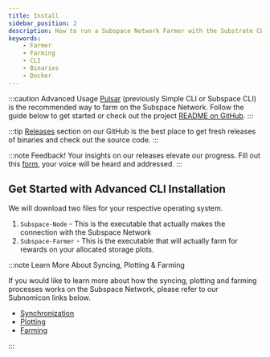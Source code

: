 ```yaml
---
title: Install
sidebar_position: 2
description: How to run a Subspace Network Farmer with the Substrate CLI
keywords:
    - Farmer
    - Farming
    - CLI
    - Binaries
    - Docker
---
```



:::caution Advanced Usage
[Pulsar](https://github.com/subspace/pulsar) (previously Simple CLI or Subspace CLI) is the recommended way to farm on the Subspace Network. Follow the guide below to get started or check out the project [README on GitHub](https://github.com/subspace/pulsar/blob/main/README.md).
:::

:::tip 
[Releases](https://github.com/subspace/subspace/releases) section on our GitHub is the best place to get fresh releases of binaries and check out the source code.
:::

:::note Feedback!
Your insights on our releases elevate our progress. Fill out this [form](https://c6gxctjlh68.typeform.com/to/Ks4Y16Fo), your voice will be heard and addressed.
:::

## Get Started with Advanced CLI Installation

We will download two files for your respective operating system.
1. `Subspace-Node` - This is the executable that actually makes the connection with the Subspace Network
2. `Subspace-Farmer` - This is the executable that will actually farm for rewards on your allocated storage plots.

<Tabs groupId="OS">

<TabItem value="windows" label="🖼️ Windows" default>
<WindowsPage />
</TabItem>

<TabItem value="macos" label="🍎macOS" default>
<MacOSPage />
</TabItem>

<TabItem value="linux" label="🐧Ubuntu">
<LinuxPage />
</TabItem>

<TabItem value="docker" label="🐋 Docker" default>
<DockerPage />
</TabItem>

<TabItem value="systemd_service" label="🤖 Service (Linux)">
<SystemDPage />
</TabItem>

<TabItem value="source" label="⚙️ Build from Source" >
<SourcePage />
</TabItem>
</Tabs>

:::note Learn More About Syncing, Plotting & Farming

If you would like to learn more about how the syncing, plotting and farming processes works on the Subspace Network, please refer to our Subnomicon links below.
- [Synchronization](https://subnomicon.subspace.network/docs/network/network_protocols/#synchronization)
- [Plotting](https://subnomicon.subspace.network/docs/consensus/consensus/plotting)
- [Farming](https://subnomicon.subspace.network/docs/consensus/consensus/farming)

:::
